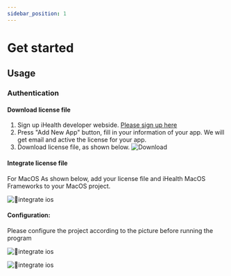 ```yaml
---
sidebar_position: 1
---
```


# Get started


## Usage

### Authentication

#### Download license file

1. Sign up iHealth developer webside. [Please sign up here](https://dev.ihealthlabs.com)
2. Press "Add New App" button, fill in your information of your app. We will get email and active the license for your app.
3. Download license file, as shown below.
![Download](/doc_ready_5.png)

#### Integrate license file

For MacOS
As shown below, add your license file and iHealth MacOS Frameworks to your MacOS project.

![integrate ios](/mac_1.png)

#### Configuration:

Please configure the project according to the picture before running the program

![integrate ios](/mac_2.png)


![integrate ios](/mac_3.png)
